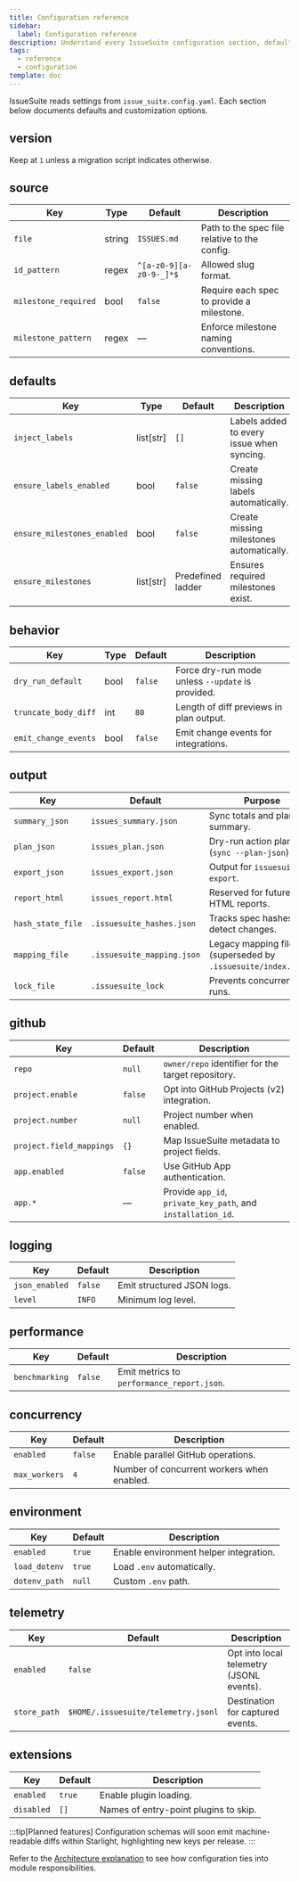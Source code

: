 ```yaml
---
title: Configuration reference
sidebar:
  label: Configuration reference
description: Understand every IssueSuite configuration section, defaults, and customization points.
tags:
  - reference
  - configuration
template: doc
---
```


IssueSuite reads settings from `issue_suite.config.yaml`. Each section below documents defaults and customization options.

## version

Keep at `1` unless a migration script indicates otherwise.

## source

| Key | Type | Default | Description |
| --- | --- | --- | --- |
| `file` | string | `ISSUES.md` | Path to the spec file relative to the config. |
| `id_pattern` | regex | `^[a-z0-9][a-z0-9-_]*$` | Allowed slug format. |
| `milestone_required` | bool | `false` | Require each spec to provide a milestone. |
| `milestone_pattern` | regex | — | Enforce milestone naming conventions. |

## defaults

| Key | Type | Default | Description |
| --- | --- | --- | --- |
| `inject_labels` | list[str] | `[]` | Labels added to every issue when syncing. |
| `ensure_labels_enabled` | bool | `false` | Create missing labels automatically. |
| `ensure_milestones_enabled` | bool | `false` | Create missing milestones automatically. |
| `ensure_milestones` | list[str] | Predefined ladder | Ensures required milestones exist. |

## behavior

| Key | Type | Default | Description |
| --- | --- | --- | --- |
| `dry_run_default` | bool | `false` | Force dry-run mode unless `--update` is provided. |
| `truncate_body_diff` | int | `80` | Length of diff previews in plan output. |
| `emit_change_events` | bool | `false` | Emit change events for integrations. |

## output

| Key | Default | Purpose |
| --- | --- | --- |
| `summary_json` | `issues_summary.json` | Sync totals and plan summary. |
| `plan_json` | `issues_plan.json` | Dry-run action plan (`sync --plan-json`). |
| `export_json` | `issues_export.json` | Output for `issuesuite export`. |
| `report_html` | `issues_report.html` | Reserved for future HTML reports. |
| `hash_state_file` | `.issuesuite_hashes.json` | Tracks spec hashes to detect changes. |
| `mapping_file` | `.issuesuite_mapping.json` | Legacy mapping file (superseded by `.issuesuite/index.json`). |
| `lock_file` | `.issuesuite_lock` | Prevents concurrent runs. |

## github

| Key | Default | Description |
| --- | --- | --- |
| `repo` | `null` | `owner/repo` identifier for the target repository. |
| `project.enable` | `false` | Opt into GitHub Projects (v2) integration. |
| `project.number` | `null` | Project number when enabled. |
| `project.field_mappings` | `{}` | Map IssueSuite metadata to project fields. |
| `app.enabled` | `false` | Use GitHub App authentication. |
| `app.*` | — | Provide `app_id`, `private_key_path`, and `installation_id`. |

## logging

| Key | Default | Description |
| --- | --- | --- |
| `json_enabled` | `false` | Emit structured JSON logs. |
| `level` | `INFO` | Minimum log level. |

## performance

| Key | Default | Description |
| --- | --- | --- |
| `benchmarking` | `false` | Emit metrics to `performance_report.json`. |

## concurrency

| Key | Default | Description |
| --- | --- | --- |
| `enabled` | `false` | Enable parallel GitHub operations. |
| `max_workers` | `4` | Number of concurrent workers when enabled. |

## environment

| Key | Default | Description |
| --- | --- | --- |
| `enabled` | `true` | Enable environment helper integration. |
| `load_dotenv` | `true` | Load `.env` automatically. |
| `dotenv_path` | `null` | Custom `.env` path. |

## telemetry

| Key | Default | Description |
| --- | --- | --- |
| `enabled` | `false` | Opt into local telemetry (JSONL events). |
| `store_path` | `$HOME/.issuesuite/telemetry.jsonl` | Destination for captured events. |

## extensions

| Key | Default | Description |
| --- | --- | --- |
| `enabled` | `true` | Enable plugin loading. |
| `disabled` | `[]` | Names of entry-point plugins to skip. |

:::tip[Planned features]
Configuration schemas will soon emit machine-readable diffs within Starlight, highlighting new keys per release.
:::

Refer to the [Architecture explanation](../explanations/architecture) to see how configuration ties into module responsibilities.
